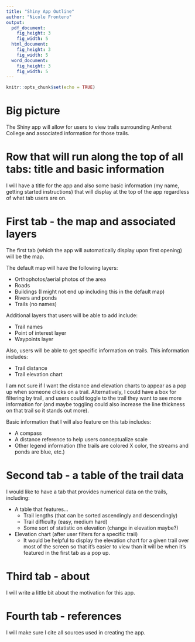 ```yaml
---
title: "Shiny App Outline"
author: "Nicole Frontero"
output: 
  pdf_document:
    fig_height: 3
    fig_width: 5
  html_document:
    fig_height: 3
    fig_width: 5
  word_document:
    fig_height: 3
    fig_width: 5
---
```


```r
knitr::opts_chunk$set(echo = TRUE)
```

# Big picture

The Shiny app will allow for users to view trails surrounding Amherst College and associated information for those trails.

# Row that will run along the top of all tabs: title and basic information

I will have a title for the app and also some basic information (my name, getting started instructions) that will display at the top of the app regardless of what tab users are on.

# First tab - the map and associated layers

The first tab (which the app will automatically display upon first opening) will be the map.  

The default map will have the following layers: 

* Orthophotos/aerial photos of the area
* Roads
* Buildings (I might not end up including this in the default map)
* Rivers and ponds
* Trails (no names)

Additional layers that users will be able to add include:

* Trail names
* Point of interest layer
* Waypoints layer

Also, users will be able to get specific information on trails.  This information includes: 

* Trail distance
* Trail elevation chart

I am not sure if I want the distance and elevation charts to appear as a pop up when someone clicks on a trail.  Alternatively, I could have a box for filtering by trail, and users could toggle to the trail they want to see more information for (and maybe toggling could also increase the line thickness on that trail so it stands out more).

Basic information that I will also feature on this tab includes: 

* A compass
* A distance reference to help users conceptualize scale
* Other legend information (the trails are colored X color, the streams and ponds are blue, etc.)

# Second tab - a table of the trail data

I would like to have a tab that provides numerical data on the trails, including: 

* A table that features...
  + Trail lengths (that can be sorted ascendingly and descendingly)
  + Trail difficulty (easy, medium hard)
  + Some sort of statistic on elevation (change in elevation maybe?)
  
* Elevation chart (after user filters for a specific trail)
  + It would be helpful to display the elevation chart for a given trail over most of the screen so that it's easier to view than it will be when it's featured in the first tab as a pop up.
  
# Third tab - about 

I will write a little bit about the motivation for this app.

# Fourth tab - references

I will make sure I cite all sources used in creating the app.
